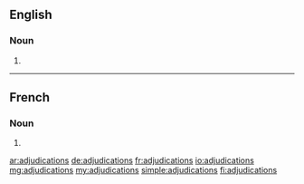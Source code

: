 ==English==

===Noun===
{{head|en|noun plural form}}

# {{plural of|adjudication|lang=en}}

----

==French==

===Noun===
{{head|fr|noun plural form|g=f}}

# {{plural of|adjudication|lang=fr}}

[[ar:adjudications]]
[[de:adjudications]]
[[fr:adjudications]]
[[io:adjudications]]
[[mg:adjudications]]
[[my:adjudications]]
[[simple:adjudications]]
[[fi:adjudications]]